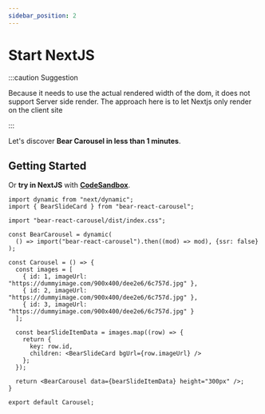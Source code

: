 ```yaml
---
sidebar_position: 2
---
```



# Start NextJS

:::caution Suggestion

Because it needs to use the actual rendered width of the dom, it does not support Server side render. The approach here is to let Nextjs only render on the client site

:::

Let's discover **Bear Carousel in less than 1 minutes**.

## Getting Started

Or **try in NextJS** with **[CodeSandbox](https://codesandbox.io/s/bear-react-carousel-nextjs-6jqj2o)**.

```tsx
import dynamic from "next/dynamic";
import { BearSlideCard } from "bear-react-carousel";

import "bear-react-carousel/dist/index.css";

const BearCarousel = dynamic(
  () => import("bear-react-carousel").then((mod) => mod), {ssr: false}
);

const Carousel = () => {
  const images = [
    { id: 1, imageUrl: "https://dummyimage.com/900x400/dee2e6/6c757d.jpg" },
    { id: 2, imageUrl: "https://dummyimage.com/900x400/dee2e6/6c757d.jpg" },
    { id: 3, imageUrl: "https://dummyimage.com/900x400/dee2e6/6c757d.jpg" }
  ];

  const bearSlideItemData = images.map((row) => {
    return {
      key: row.id,
      children: <BearSlideCard bgUrl={row.imageUrl} />
    };
  });

  return <BearCarousel data={bearSlideItemData} height="300px" />;
}

export default Carousel;
```
